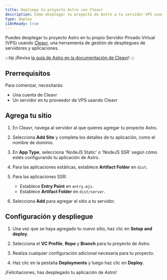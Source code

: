 ```yaml
---
title: Depliega tu proyecto Astro con Cleavr
description: Cómo desplegar tu proyecto de Astro a tu servidor VPS usando Cleavr.
type: deploy
i18nReady: true
---
```


Puedes desplegar tu proyecto Astro en tu propio Servidor Privado Virtual (VPS) usando [Cleavr](https://cleavr.io/), una herramienta de gestión de despliegues de servidores y aplicaciones.

:::tip
¡Revisa [la guía de Astro en la documentación de Cleavr](https://docs.cleavr.io/guides/astro)!
:::

## Prerrequisitos 

Para comenzar, necesitarás:

- Una cuenta de Cleavr
- Un servidor en tu proveedor de VPS usando Cleavr

## Agrega tu sitio

1. En Cleavr, navega al servidor al que quieres agregar tu proyecto Astro.

2. Selecciona **Add Site** y completa los detalles de tu aplicación, como el nombre de dominio.

3. En **App Type**, selecciona 'NodeJS Static' o 'NodeJS SSR' según cómo estés configurando tu aplicación de Astro.
   
4. Para las aplicaciones estáticas, establece **Artifact Folder** en `dist`.
   
5. Para las aplicaciones SSR:
   - Establece **Entry Point** en `entry.mjs`.
   - Establece **Artifact Folder** en `dist/server`.   

6. Selecciona **Add** para agregar el sitio a tu servidor.


## Configuración y despliegue

1. Una vez que se haya agregado tu nuevo sitio, haz clic en **Setup and deploy**.
   
2. Selecciona el **VC Profile**, **Repo** y **Branch** para tu proyecto de Astro.
   
3. Realiza cualquier configuración adicional necesaria para tu proyecto.
   
4. Haz clic en la pestaña **Deployments** y luego haz clic en **Deploy**.

¡Felicitaciones, has desplegado tu aplicación de Astro!
